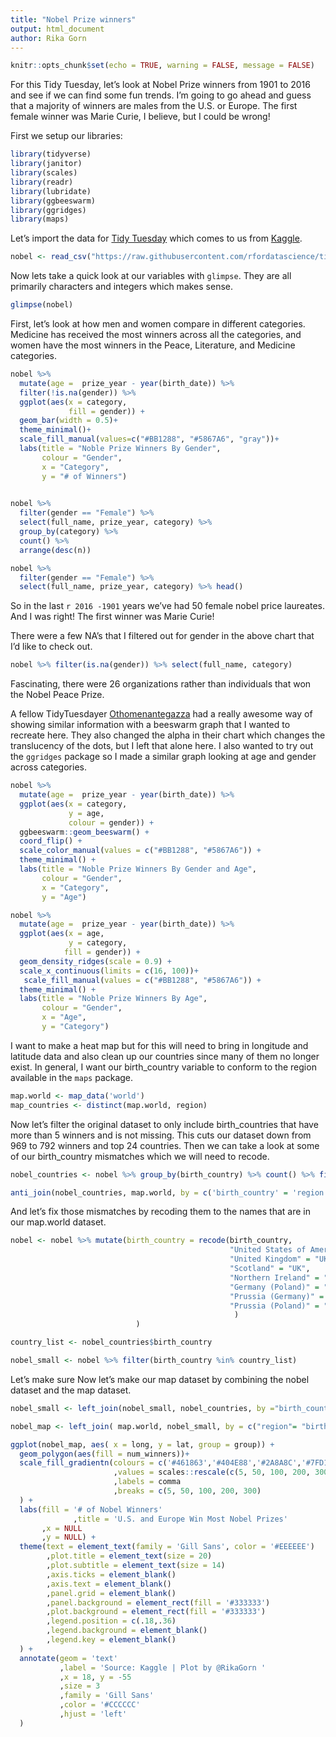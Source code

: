 ---
title: "Nobel Prize winners"
output: html_document
author: Rika Gorn
---

```{r setup, include=FALSE}
knitr::opts_chunk$set(echo = TRUE, warning = FALSE, message = FALSE)
```

For this Tidy Tuesday, let's look at Nobel Prize winners from 1901 to 2016 and see if we can find some fun trends. I'm going to go ahead and guess that a majority of winners are males from the U.S. or Europe. The first female winner was Marie Curie, I believe, but I could be wrong!

First we setup our libraries:
```{r setup2, warning = FALSE, message=FALSE}
library(tidyverse)
library(janitor)
library(scales)
library(readr)
library(lubridate)
library(ggbeeswarm)
library(ggridges)
library(maps)


```
Let's import the data for [Tidy Tuesday](https://github.com/rfordatascience/tidytuesday) which comes to us from [Kaggle](https://www.kaggle.com/nobelfoundation/nobel-laureates). 
```{r import, warning = FALSE, message=FALSE}
nobel <- read_csv("https://raw.githubusercontent.com/rfordatascience/tidytuesday/master/data/2019/2019-05-14/nobel_winners.csv")
```
Now lets take a quick look at our variables with `glimpse`. They are all primarily characters and integers which makes sense.
```{r}
glimpse(nobel)
```
First, let's look at how men and women compare in different categories. Medicine has received the most winners across all the categories, and women have the most winners in the Peace, Literature, and Medicine categories. 
```{r barchart}
nobel %>% 
  mutate(age =  prize_year - year(birth_date)) %>% 
  filter(!is.na(gender)) %>% 
  ggplot(aes(x = category,
             fill = gender)) +
  geom_bar(width = 0.5)+ 
  theme_minimal()+
  scale_fill_manual(values=c("#BB1288", "#5867A6", "gray"))+
  labs(title = "Noble Prize Winners By Gender",
       colour = "Gender",
       x = "Category",
       y = "# of Winners")
      
```
```{r}
nobel %>% 
  filter(gender == "Female") %>%
  select(full_name, prize_year, category) %>% 
  group_by(category) %>% 
  count() %>% 
  arrange(desc(n))
```
```{r}
nobel %>% 
  filter(gender == "Female") %>% 
  select(full_name, prize_year, category) %>% head()
```
So in the last `r 2016 -1901` years we've had 50 female nobel price laureates. And I was right! The first winner was Marie Curie!

There were a few NA's that I filtered out for gender in the above chart that I'd like to check out.

```{r}
nobel %>% filter(is.na(gender)) %>% select(full_name, category)
```
Fascinating, there were 26 organizations rather than individuals that won the Nobel Peace Prize. 

A fellow TidyTuesdayer [Othomenantegazza](https://twitter.com/othomn/status/1128426237834276865) had a really awesome way of showing similar information with a beeswarm graph that I wanted to recreate here. They also changed the alpha in their chart which changes the translucency of the dots, but I left that alone here. I also wanted to try out the `ggridges` package so I made a similar graph looking at age and gender across categories.

```{r beeswarm chart, warning = FALSE}
nobel %>% 
  mutate(age =  prize_year - year(birth_date)) %>% 
  ggplot(aes(x = category,
             y = age,
             colour = gender)) +
  ggbeeswarm::geom_beeswarm() +
  coord_flip() +
  scale_color_manual(values = c("#BB1288", "#5867A6")) +
  theme_minimal() +
  labs(title = "Noble Prize Winners By Gender and Age",
       colour = "Gender",
       x = "Category",
       y = "Age")
```

```{r ggridges, message = FALSE, warning=FALSE}
nobel %>% 
  mutate(age =  prize_year - year(birth_date)) %>% 
  ggplot(aes(x = age,
             y = category,
            fill = gender)) +
  geom_density_ridges(scale = 0.9) + 
  scale_x_continuous(limits = c(16, 100))+
   scale_fill_manual(values = c("#BB1288", "#5867A6")) +
  theme_minimal() +
  labs(title = "Noble Prize Winners By Age",
       colour = "Gender",
       x = "Age",
       y = "Category")
```

I want to make a heat map but for this will need to bring in longitude and latitude data and also clean up our countries since many of them no longer exist. In general, I want our birth_country variable to conform to the region available in the `maps` package. 


```{r}
map.world <- map_data('world') 
map_countries <- distinct(map.world, region)
```
Now let's filter the original dataset to only include birth_countries that have more than 5 winners and is not missing. This cuts our dataset down from 969 to 792 winners and top 24 countries. Then we can take a look at some of our birth_country mismatches which we will need to recode. 

```{r}
nobel_countries <- nobel %>% group_by(birth_country) %>% count() %>% filter(n >5, !is.na(birth_country)) %>% arrange(desc(n))

anti_join(nobel_countries, map.world, by = c('birth_country' = 'region')) %>% select(birth_country) %>% group_by(birth_country) %>% count(sort = T)
```
And let's fix those mismatches by recoding them to the names that are in our map.world dataset.
```{r}
nobel <- nobel %>% mutate(birth_country = recode(birth_country,
                                                 "United States of America" = "USA",
                                                 "United Kingdom" = "UK",
                                                 "Scotland" = "UK",
                                                 "Northern Ireland" = "Ireland",
                                                 "Germany (Poland)" = "Poland",
                                                 "Prussia (Germany)" = "Germany",
                                                 "Prussia (Poland)" = "Poland"
                                                  )
                            )
```



```{r}


country_list <- nobel_countries$birth_country

nobel_small <- nobel %>% filter(birth_country %in% country_list)
```
Let's make sure Now let's make our map dataset by combining the nobel dataset and the map dataset.
```{r}
nobel_small <- left_join(nobel_small, nobel_countries, by ="birth_country") %>% rename("num_winners" = "n") #this add the count of winners

nobel_map <- left_join( map.world, nobel_small, by = c("region"= "birth_country"))
```

```{r}
ggplot(nobel_map, aes( x = long, y = lat, group = group)) +
  geom_polygon(aes(fill = num_winners))+
  scale_fill_gradientn(colours = c('#461863','#404E88','#2A8A8C','#7FD157','#F9E53F')
                       ,values = scales::rescale(c(5, 50, 100, 200, 300))
                       ,labels = comma
                       ,breaks = c(5, 50, 100, 200, 300)
  ) +
  labs(fill = '# of Nobel Winners'
              ,title = 'U.S. and Europe Win Most Nobel Prizes'
       ,x = NULL
       ,y = NULL) +
  theme(text = element_text(family = 'Gill Sans', color = '#EEEEEE')
        ,plot.title = element_text(size = 20)
        ,plot.subtitle = element_text(size = 14)
        ,axis.ticks = element_blank()
        ,axis.text = element_blank()
        ,panel.grid = element_blank()
        ,panel.background = element_rect(fill = '#333333')
        ,plot.background = element_rect(fill = '#333333')
        ,legend.position = c(.18,.36)
        ,legend.background = element_blank()
        ,legend.key = element_blank()
  ) +
  annotate(geom = 'text'
           ,label = 'Source: Kaggle | Plot by @RikaGorn '
           ,x = 18, y = -55
           ,size = 3
           ,family = 'Gill Sans'
           ,color = '#CCCCCC'
           ,hjust = 'left'
  )
```


